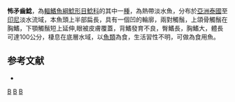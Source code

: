 {{Speciesbox
| taxon = Belodontichthys dinema
| image = Belodontichthys dinema.jpg
| status = NE
| status_system = IUCN3.1
| binomial_authority = [[Bleeker|Bleeker]], 1851
| synonyms = *''Wallago dinema'',Bleeker, 1851
}}

'''怖矛齒鯰'''，為[[輻鰭魚綱|輻鰭魚綱]][[鯰形目|鯰形目]][[鯰科|鯰科]]的其中一[[種|種]]，為熱帶淡水魚，分布於[[亞洲|亞洲]][[泰國|泰國]]至[[印尼|印尼]]淡水流域，本魚頭上半部扁長，具有一個凹的輪廓，兩對觸鬚，上頜骨觸鬚在胸鰭，下顎觸鬚短上延伸,眼被皮膚覆蓋，背鰭發育不良，臀鰭長，胸鰭大，體長可達100公分，棲息在底層水域，以[[魚類|魚類]]為食，生活習性不明，可做為食用魚。

==参考文献==
*{{FishBase_species|genus=Belodontichthys|species=dinema|year=2015|month=7}}

{{taxonbar}}
[[Category:_1851年描述的鱼类|B]]
[[Category:食用魚|B]]
[[Category:矛齒鯰屬|B]]